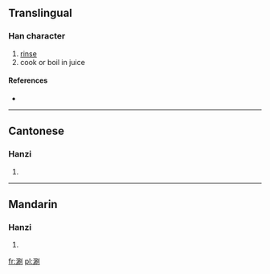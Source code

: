 ==Translingual==

===Han character===
{{Han char|rn=85|rad=水|as=08|sn=11|four=3210<sub>0</sub>|canj=水尸月弓 (ESBN)}}

# [[rinse]]
# cook or boil in juice

====References====
* {{Han ref|kx=0627.360|dkj=17580|dj=1029.230|hdz=31664.060|uh=6DAE|ud=28078|bh=B252|bd=45650}}

----

==Cantonese==

===Hanzi===
{{yue-hanzi|jyut=|y=saan3}}

# {{defn|Cantonese|sort=水08}}

----

==Mandarin==

===Hanzi===
{{cmn-hanzi|pin=[[shuàn]] ([[shuan4]])|wg=shuan<sup>4</sup>}}

# {{defn|Mandarin|sort=水08}}

[[fr:涮]]
[[pl:涮]]
